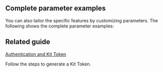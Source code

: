 
## Complete parameter examples

You can also tailor the specific features by customizing parameters. The following shows the complete parameter examples:

<Accordion title="Examples" defaultOpen="false">
<CompleteParameter/>
</Accordion>


## Related guide


[Authentication and Kit Token](../04-authentication-and-kit-token.mdx)

Follow the steps to generate a Kit Token.